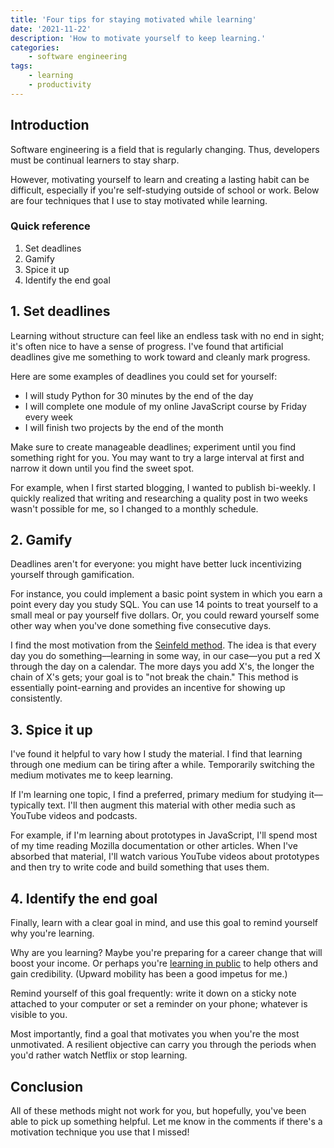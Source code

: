 ```yaml
---
title: 'Four tips for staying motivated while learning'
date: '2021-11-22'
description: 'How to motivate yourself to keep learning.'
categories:
    - software engineering
tags:
    - learning
    - productivity
---
```


## Introduction

Software engineering is a field that is regularly changing. Thus, developers must be continual learners to stay sharp.

However, motivating yourself to learn and creating a lasting habit can be difficult, especially if you're self-studying outside of school or work. Below are four techniques that I use to stay motivated while learning.

### Quick reference

1. Set deadlines
2. Gamify
3. Spice it up
4. Identify the end goal

## 1. Set deadlines

Learning without structure can feel like an endless task with no end in sight; it's often nice to have a sense of progress. I've found that artificial deadlines give me something to work toward and cleanly mark progress.

Here are some examples of deadlines you could set for yourself:

-   I will study Python for 30 minutes by the end of the day
-   I will complete one module of my online JavaScript course by Friday every week
-   I will finish two projects by the end of the month

Make sure to create manageable deadlines; experiment until you find something right for you. You may want to try a large interval at first and narrow it down until you find the sweet spot.

For example, when I first started blogging, I wanted to publish bi-weekly. I quickly realized that writing and researching a quality post in two weeks wasn't possible for me, so I changed to a monthly schedule.

## 2. Gamify

Deadlines aren't for everyone: you might have better luck incentivizing yourself through gamification.

For instance, you could implement a basic point system in which you earn a point every day you study SQL. You can use 14 points to treat yourself to a small meal or pay yourself five dollars. Or, you could reward yourself some other way when you've done something five consecutive days.

I find the most motivation from the [Seinfeld method](https://lifehacker.com/jerry-seinfelds-productivity-secret-281626). The idea is that every day you do something––learning in some way, in our case––you put a red X through the day on a calendar. The more days you add X's, the longer the chain of X's gets; your goal is to "not break the chain." This method is essentially point-earning and provides an incentive for showing up consistently.

## 3. Spice it up

I've found it helpful to vary how I study the material. I find that learning through one medium can be tiring after a while. Temporarily switching the medium motivates me to keep learning.

If I'm learning one topic, I find a preferred, primary medium for studying it––typically text. I'll then augment this material with other media such as YouTube videos and podcasts.

For example, if I'm learning about prototypes in JavaScript, I'll spend most of my time reading Mozilla documentation or other articles. When I've absorbed that material, I'll watch various YouTube videos about prototypes and then try to write code and build something that uses them.

## 4. Identify the end goal

Finally, learn with a clear goal in mind, and use this goal to remind yourself why you're learning.

Why are you learning? Maybe you're preparing for a career change that will boost your income. Or perhaps you're [learning in public](https://www.swyx.io/learn-in-public/) to help others and gain credibility. (Upward mobility has been a good impetus for me.)

Remind yourself of this goal frequently: write it down on a sticky note attached to your computer or set a reminder on your phone; whatever is visible to you.

Most importantly, find a goal that motivates you when you're the most unmotivated. A resilient objective can carry you through the periods when you'd rather watch Netflix or stop learning.

## Conclusion

All of these methods might not work for you, but hopefully, you've been able to pick up something helpful. Let me know in the comments if there's a motivation technique you use that I missed!

<ConnectSection />
